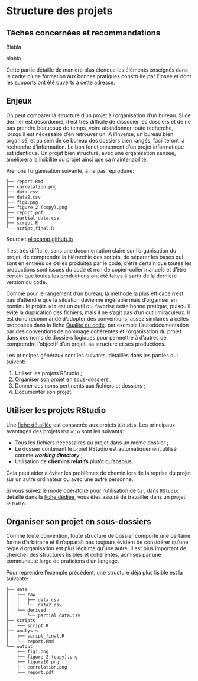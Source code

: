 # Structure des projets {#code-quality}

## Tâches concernées et recommandations

Blabla

::: {.callout-recommandation .icon}

blabla
:::

Cette partie détaille de manière plus étendue les éléments enseignés
dans le cadre d'une formation aux bonnes pratiques 
construite par l'Insee et dont les supports ont été ouverts à 
[cette adresse](https://inseefrlab.github.io/formation-bonnes-pratiques-R/#/title-slide).


## Enjeux

On peut comparer la structure d'un projet à l'organisation d'un bureau. 
Si ce dernier est désordonné, il est très difficile de dissocier les dossiers
et de ne pas prendre beaucoup de temps, voire abandonner toute recherche, 
lorsqu'il est nécessaire d'en retrouver un. A l'inverse, un bureau bien
organisé, et au sein de ce bureau des dossiers bien rangés, faciliteront
la recherche d'information. Le bon fonctionnement d'un projet informatique
est identique. Un projet bien structuré, avec une organisation sensée, 
améliorera la lisibilité du projet ainsi que sa maintenabilité. 

Prenons l'organisation suivante, à ne pas reproduire: 

```
├── report.Rmd
├── correlation.png
├── data.csv
├── data2.csv
├── fig1.png
├── figure 2 (copy).png
├── report.pdf
├── partial data.csv
├── script.R
└── script_final.R
```

Source : [eliocamp.github.io](https://eliocamp.github.io/reproducibility-with-r/materials/day1/02-projects/)

Il est très difficile, sans une documentation claire sur l'organisation
du projet, de comprendre la hiérarchie des scripts, de séparer les 
bases qui sont en entrées de celles produites par le code, d'être certain
que toutes les productions sont issues du code et non de copier-coller manuels
et d'être certain que toutes les productions ont été faites à partir de la 
dernière version du code. 


Comme pour le rangement d'un bureau, la méthode
la plus efficace n'est pas d'attendre que la situation devienne ingérable
mais d'organiser en continu le projet. `Git` est un outil qui favorise
cette bonne pratique, puisqu'il évite la duplication des fichiers, mais
il ne s'agit pas d'un outil miraculeux. 
Il est donc recommandé d'adopter des conventions, assez similaires à celles
proposées dans la fiche [Qualité du code](#code-quality). 
par exemple l'autodocumentation par 
des conventions de nommage cohérentes et l'organisation du projet dans des noms
de dossiers logiques
pour permettre à d'autres de comprendre l'objectif d'un projet, 
sa structure et ses productions. 

Les principes généraux sont les suivants, détaillés dans les parties qui 
suivent:

1. Utiliser les projets RStudio ;
2. Organiser son projet en sous-dossiers ;
3. Donner des noms pertinents aux fichiers et dossiers ;
4. Documenter son projet.

## Utiliser les projets RStudio

Une [fiche détaillée](#rproject) est consacrée aux projets `RStudio`.
Les principaux avantages des projets `RStudio` sont les suivants:

  - Tous les fichiers nécessaires au projet dans un même dossier ;
  - Le dossier contenant le projet RStudio est automatiquement utilisé comme ***working directory*** ;
  - Utilisation de [**chemins relatifs**]{.blue2} plutôt qu'absolus.

Cela peut aider à éviter les problèmes de chemin lors de la reprise du projet sur un autre ordinateur ou avec une autre personne. 

Si vous suivez le mode opératoire pour l'utilisation de `Git` dans `RStudio`
détaillé dans la [fiche dédiée](#Fiche_git_utilisation), vous êtes assuré
de travailler dans un projet `RStudio`.

## Organiser son projet en sous-dossiers

Comme toute convention, toute structure de dossier comporte une certaine
forme d'arbitraire et il n'apparaît pas toujours évident de considérer
qu'une règle d'organisation est plus légitime qu'une autre. Il est plus important
de chercher des structures lisibles et cohérentes, admises par une communauté
large de praticiens d'un langage. 

Pour reprendre l'exemple précédent, une structure déjà plus lisible
est la suivante:

```
├── data
│   ├── raw
│   │   ├── data.csv
│   │   └── data2.csv
│   └── derived
│       └── partial data.csv
├── scripts
│   └── script.R
├── analysis
│   ├── script_final.R
│   └── report.Rmd
└── output
    ├── fig1.png
    ├── figure 2 (copy).png
    ├── figure10.png
    ├── correlation.png
    └── report.pdf
```